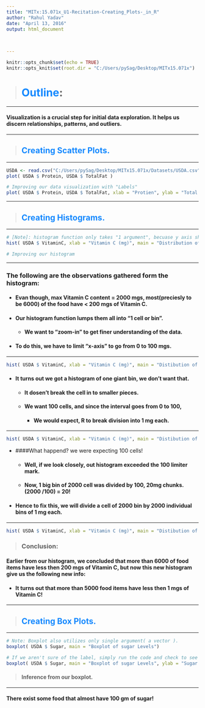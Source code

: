 ---
title: "MITx:15.071x_U1-Recitation-Creating_Plots-_in_R"
author: "Rahul Yadav"
date: "April 13, 2016"
output: html_document

    
  
---

```{r setup, include=FALSE}
knitr::opts_chunk$set(echo = TRUE)
knitr::opts_knit$set(root.dir = "C:/Users/pySag/Desktop/MITx15.071x")
```


> # <span style= "color:#1589FF">Outline</span>:

--- ---

#### Visualization is a crucial step for initial data exploration. It helps us discern relationships, patterns, and outliers.

--- ---

> ## <span style= "color:#1589FF">Creating Scatter Plots.</span>

--- ---

``` {r}
USDA <- read.csv("C:/Users/pySag/Desktop/MITx15.071x/Datasets/USDA.csv")
plot( USDA $ Protein, USDA $ TotalFat )

# Improving our data visualization with "Labels"
plot( USDA $ Protein, USDA $ TotalFat, xlab = "Protien", ylab = "Total Fat", main = "Protien vs Total Fat", col = "red")
```

--- ---

> ## <span style= "color:#1589FF">Creating Histograms.</span>

--- ---

```{r}
# [Note]: histogram function only takes "1 argument", becuase y axis should have the frequencies to exist on the first place.
hist( USDA $ VitaminC, xlab = "Vitamin C (mg)", main = "Distribution of Vitamin C", col = "blue" )

# Improving our histogram

```

--- ---

### The following are the observations gathered form the histogram:

* #### Evan though, max Vitamin C content = 2000 mgs, most(preciesly to be 6000) of the food have < 200 mgs of Vitamin C.

* #### Our histogram function lumps them all into "1 cell or bin".
    * #### We want to "zoom-in" to get finer understanding of the data.

* #### To do this, we have to limit "x-axis" to go from 0 to 100 mgs.

--- ---

``` {r}
hist( USDA $ VitaminC, xlab = "Vitamin C (mg)", main = "Distibution of Vitamin C Levels", col = "blue", xlim = c(0, 100) )
```


* #### It turns out we got a histogram of one giant bin, we don't want that.
    * #### It dosen't break the cell in to smaller pieces.
    
    * #### We want 100 cells, and since the interval goes from 0 to 100,
        * #### We would expect, R to break division into 1 mg each.
        
--- ---

``` {r}
hist( USDA $ VitaminC, xlab = "Vitamin C (mg)", main = "Distibution of Vitamin C Levels", col = "blue", xlim = c(0, 100), breaks = 100 )
```

* ####What happend? we were expecting 100 cells! 
    * #### Well, if we look closely, out histogram exceeded the 100 limiter mark.
    * #### Now, 1 big bin of 2000 cell was divided by 100, 20mg chunks. (2000 /100) = 20!

* #### Hence to fix this, we will divide a cell of 2000 bin by 2000 individual bins of 1 mg each.

--- ---

```{r}
hist( USDA $ VitaminC, xlab = "Vitamin C (mg)", main = "Distibution of Vitamin C Levels", col = "blue", xlim = c(0, 100), breaks = 2000 )
```

> ### Conclusion:

#### Earlier from our histogram, we concluded that more than 6000 of food items have less then 200 mgs of Vitamin C, but now this new histogram give us the following new info:

* #### It turns out that more than 5000 food items have less then 1 mgs of Vitamin C!

--- ---

> ## <span style= "color:#1589FF">Creating Box Plots.</span>

--- ---

```{r}
# Note: Boxplot also utilizes only single argument( a vector ).
boxplot( USDA $ Sugar, main = "Boxplot of sugar Levels")

# If we aren't sure of the label, simply run the code and check to see if y-axis is labelled.
boxplot( USDA $ Sugar, main = "Boxplot of sugar Levels", ylab = "Sugar (g)", col = "green")

```


> #### Inference from our boxplot.

--- ---

#### There exist some food that almost have 100 gm of sugar!
